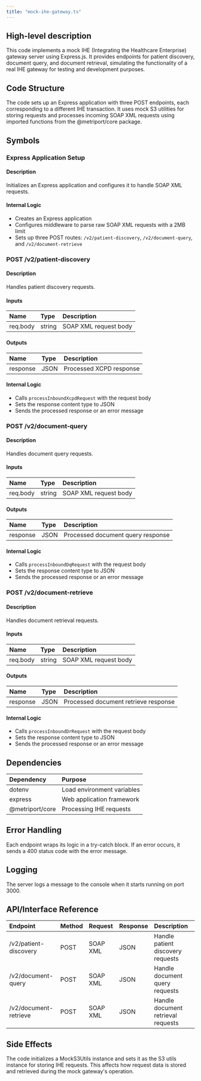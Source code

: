 ```yaml
---
title: "mock-ihe-gateway.ts"
---
```


## High-level description
This code implements a mock IHE (Integrating the Healthcare Enterprise) gateway server using Express.js. It provides endpoints for patient discovery, document query, and document retrieval, simulating the functionality of a real IHE gateway for testing and development purposes.

## Code Structure
The code sets up an Express application with three POST endpoints, each corresponding to a different IHE transaction. It uses mock S3 utilities for storing requests and processes incoming SOAP XML requests using imported functions from the @metriport/core package.

## Symbols

### Express Application Setup
#### Description
Initializes an Express application and configures it to handle SOAP XML requests.

#### Internal Logic
- Creates an Express application
- Configures middleware to parse raw SOAP XML requests with a 2MB limit
- Sets up three POST routes: `/v2/patient-discovery`, `/v2/document-query`, and `/v2/document-retrieve`

### POST /v2/patient-discovery
#### Description
Handles patient discovery requests.

#### Inputs
| Name | Type | Description |
|:-----|:-----|:------------|
| req.body | string | SOAP XML request body |

#### Outputs
| Name | Type | Description |
|:-----|:-----|:------------|
| response | JSON | Processed XCPD response |

#### Internal Logic
- Calls `processInboundXcpdRequest` with the request body
- Sets the response content type to JSON
- Sends the processed response or an error message

### POST /v2/document-query
#### Description
Handles document query requests.

#### Inputs
| Name | Type | Description |
|:-----|:-----|:------------|
| req.body | string | SOAP XML request body |

#### Outputs
| Name | Type | Description |
|:-----|:-----|:------------|
| response | JSON | Processed document query response |

#### Internal Logic
- Calls `processInboundDqRequest` with the request body
- Sets the response content type to JSON
- Sends the processed response or an error message

### POST /v2/document-retrieve
#### Description
Handles document retrieval requests.

#### Inputs
| Name | Type | Description |
|:-----|:-----|:------------|
| req.body | string | SOAP XML request body |

#### Outputs
| Name | Type | Description |
|:-----|:-----|:------------|
| response | JSON | Processed document retrieve response |

#### Internal Logic
- Calls `processInboundDrRequest` with the request body
- Sets the response content type to JSON
- Sends the processed response or an error message

## Dependencies
| Dependency | Purpose |
|:-----------|:--------|
| dotenv | Load environment variables |
| express | Web application framework |
| @metriport/core | Processing IHE requests |

## Error Handling
Each endpoint wraps its logic in a try-catch block. If an error occurs, it sends a 400 status code with the error message.

## Logging
The server logs a message to the console when it starts running on port 3000.

## API/Interface Reference
| Endpoint | Method | Request | Response | Description |
|:---------|:-------|:--------|:---------|:------------|
| /v2/patient-discovery | POST | SOAP XML | JSON | Handle patient discovery requests |
| /v2/document-query | POST | SOAP XML | JSON | Handle document query requests |
| /v2/document-retrieve | POST | SOAP XML | JSON | Handle document retrieval requests |

## Side Effects
The code initializes a MockS3Utils instance and sets it as the S3 utils instance for storing IHE requests. This affects how request data is stored and retrieved during the mock gateway's operation.